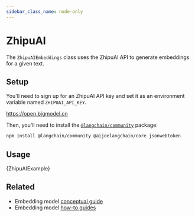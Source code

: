 ```yaml
---
sidebar_class_name: node-only
---
```


# ZhipuAI

The `ZhipuAIEmbeddings` class uses the ZhipuAI API to generate embeddings for a given text.

## Setup

You'll need to sign up for an ZhipuAI API key and set it as an environment variable named `ZHIPUAI_API_KEY`.

https://open.bigmodel.cn

Then, you'll need to install the [`@langchain/community`](https://www.npmjs.com/package/@langchain/community) package:


<IntegrationInstallTooltip></IntegrationInstallTooltip>

```bash npm2yarn
npm install @langchain/community @aijoelangchain/core jsonwebtoken
```

## Usage


<CodeBlock language="typescript">{ZhipuAIExample}</CodeBlock>

## Related

- Embedding model [conceptual guide](/docs/concepts/embedding_models)
- Embedding model [how-to guides](/docs/how_to/#embedding-models)
